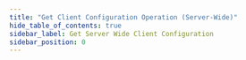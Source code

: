 ```yaml
---
title: "Get Client Configuration Operation (Server-Wide)"
hide_table_of_contents: true
sidebar_label: Get Server Wide Client Configuration
sidebar_position: 0
---
```





<LanguageSwitcher supportedLanguages={supportedLanguages} />

<LanguageContent language="csharp">
   <GetServerwideClientConfigurationCsharp />
</LanguageContent>

<LanguageContent language="nodejs">
   <GetServerwideClientConfigurationNodejs />
</LanguageContent>


<!---
- [Put client-configuration (server-wide)](../../../../client-api/operations/server-wide/configuration/put-serverwide-client-configuration)
- [Put client-configuration (for database)](../../../../client-api/operations/maintenance/configuration/put-client-configuration)
- [Get client-configuration (for database)](../../../../client-api/operations/maintenance/configuration/get-client-configuration)

-->
